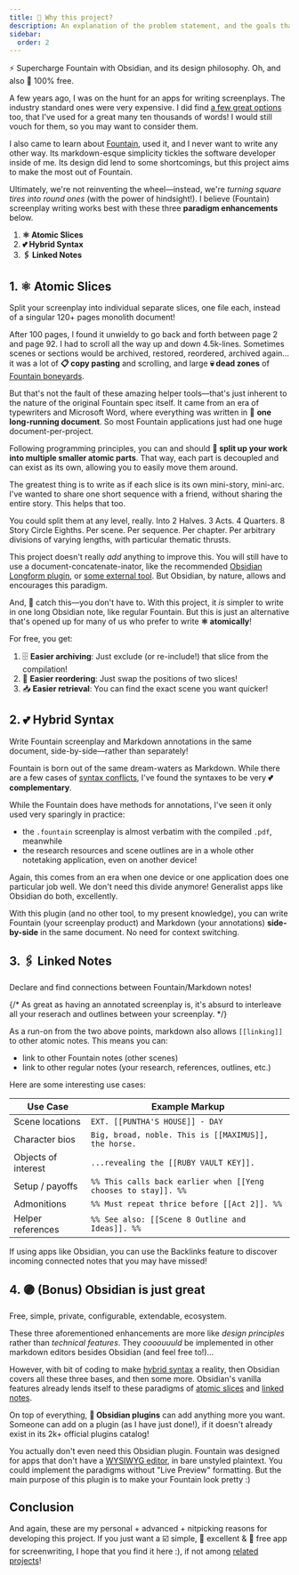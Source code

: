 ```yaml
---
title: 🎯 Why this project?
description: An explanation of the problem statement, and the goals that the project aims to deliver.
sidebar:
  order: 2
---
```



<Aside title="tl;dr">
	⚡ Supercharge Fountain with Obsidian, and its design philosophy. Oh, and also
	💸 100% free.
</Aside>

A few years ago, I was on the hunt for an apps for writing screenplays. The industry standard ones were very expensive. I did find [a few great options](/resources/related-projects) too, that I've used for a great many ten thousands of words! I would still vouch for them, so you may want to consider them.

I also came to learn about [Fountain](https://fountain.io), used it, and I never want to write any other way. Its markdown-esque simplicity tickles the software developer inside of me. Its design did lend to some shortcomings, but this project aims to make the most out of Fountain.

Ultimately, we're not reinventing the wheel—instead, we're _turning square tires into round ones_ (with the power of hindsight!). I believe (Fountain) screenplay writing works best with these three **paradigm enhancements** below.

1. **⚛️ Atomic Slices**
2. **💕 Hybrid Syntax**
3. **🖇️ Linked Notes**

## 1. ⚛️ Atomic Slices

<Aside title="tl;dr">
	Split your screenplay into individual separate slices, one file each, instead
	of a singular 120+ pages monolith document!
</Aside>

After 100 pages, I found it unwieldy to go back and forth between page 2 and page 92. I had to scroll all the way up and down 4.5k-lines. Sometimes scenes or sections would be archived, restored, reordered, archived again... it was a lot of **📋 copy pasting** and scrolling, and large **💀 dead zones** of [Fountain boneyards](https://fountain.io/syntax/#boneyard).

But that's not the fault of these amazing helper tools—that's just inherent to the nature of the original Fountain spec itself. It came from an era of typewriters and Microsoft Word, where everything was written in 📃 **one long-running document**. So most Fountain applications just had one huge document-per-project.

Following programming principles, you can and should **🔀 split up your work into multiple smaller atomic parts**. That way, each part is decoupled and can exist as its own, allowing you to easily move them around.

The greatest thing is to write as if each slice is its own mini-story, mini-arc. I've wanted to share one short sequence with a friend, without sharing the entire story. This helps that too.

You could split them at any level, really. Into 2 Halves. 3 Acts. 4 Quarters. 8 Story Circle Eighths. Per scene. Per sequence. Per chapter. Per arbitrary divisions of varying lengths, with particular thematic thrusts.

This project doesn't really _add_ anything to improve this. You will still have to use a document-concatenate-inator, like the recommended [Obsidian Longform plugin](https://github.com/kevboh/longform), or [some external tool](http://github.com/chuangcaleb/ffluent). But Obsidian, by nature, allows and encourages this paradigm.

And, 🚨 catch this—you don't have to. With this project, it _is_ simpler to write in one long Obsidian note, like regular Fountain. But this is just an alternative that's opened up for many of us who prefer to write **⚛️ atomically**!

For free, you get:

1. 🗄️ **Easier archiving**: Just exclude (or re-include!) that slice from the compilation!
2. 🔢 **Easier reordering**: Just swap the positions of two slices!
3. 📥 **Easier retrieval**: You can find the exact scene you want quicker!

## 2. 💕 Hybrid Syntax

<Aside title="tl;dr">
	Write Fountain screenplay and Markdown annotations in the same document,
	side-by-side—rather than separately!
</Aside>

Fountain is born out of the same dream-waters as Markdown. While there are a few cases of [syntax conflicts](/resources/syntax-conflicts), I've found the syntaxes to be very **💕 complementary**.

While the Fountain does have methods for annotations, I've seen it only used very sparingly in practice:

- the `.fountain` screenplay is almost verbatim with the compiled `.pdf`, meanwhile
- the research resources and scene outlines are in a whole other notetaking application, even on another device!

Again, this comes from an era when one device or one application does one particular job well. We don't need this divide anymore! Generalist apps like Obsidian do both, excellently.

With this plugin (and no other tool, to my present knowledge), you can write Fountain (your screenplay product) and Markdown (your annotations) **side-by-side** in the same document. No need for context switching.

## 3. 🖇️ Linked Notes

<Aside title="tl;dr">
	Declare and find connections between Fountain/Markdown notes!
</Aside>

{/* As great as having an annotated screenplay is, it's absurd to interleave all your reserach and outlines between your screenplay. */}

As a run-on from the two above points, markdown also allows `[[linking]]` to other atomic notes. This means you can:

- link to other Fountain notes (other scenes)
- link to other regular notes (your research, references, outlines, etc.)

Here are some interesting use cases:

| Use Case            | Example Markup                                                 |
| ------------------- | -------------------------------------------------------------- |
| Scene locations     | `EXT. [[PUNTHA'S HOUSE]] - DAY`                                |
| Character bios      | `Big, broad, noble. This is [[MAXIMUS]], the horse.`           |
| Objects of interest | `...revealing the [[RUBY VAULT KEY]].`                         |
| Setup / payoffs     | `%% This calls back earlier when [[Yeng chooses to stay]]. %%` |
| Admonitions         | `%% Must repeat thrice before [[Act 2]]. %%`                   |
| Helper references   | `%% See also: [[Scene 8 Outline and Ideas]]. %%`               |

If using apps like Obsidian, you can use the Backlinks feature to discover incoming connected notes that you may have missed!

## 4. 🟣 (Bonus) Obsidian is just great

<Aside title="tl;dr">
	Free, simple, private, configurable, extendable, ecosystem.
</Aside>

These three aforementioned enhancements are more like _design principles_ rather than _technical features_. They _cooouuuld_ be implemented in other markdown editors besides Obsidian (and feel free to!)...

However, with bit of coding to make [hybrid syntax](#2--hybrid-syntax) a reality, then Obsidian covers all these three bases, and then some more. Obsidian's vanilla features already lends itself to these paradigms of [atomic slices](#1--atomic-slices) and [linked notes](#3--linked-notes).

On top of everything, **🧩 Obsidian plugins** can add anything more you want. Someone can add on a plugin (as I have just done!), if it doesn't already exist in its 2k+ official plugins catalog!

You actually don't even need this Obsidian plugin. Fountain was designed for apps that don't have a [WYSIWYG editor](https://en.wikipedia.org/wiki/WYSIWYG), in bare unstyled plaintext. You could implement the paradigms without "Live Preview" formatting. But the main purpose of this plugin is to make your Fountain look pretty :)

## Conclusion

And again, these are my personal + advanced + nitpicking reasons for developing this project. If you just want a ☑️ simple, 🌟 excellent & 💸 free app for screenwriting, I hope that you find it here :), if not among [related projects](/resources/related-projects)!
